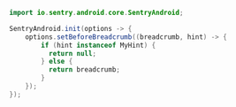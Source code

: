```java
import io.sentry.android.core.SentryAndroid;

SentryAndroid.init(options -> {
    options.setBeforeBreadcrumb((breadcrumb, hint) -> {
        if (hint instanceof MyHint) {
          return null;
        } else {
          return breadcrumb;
        }
    });
});
```
